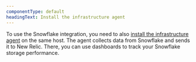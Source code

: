 ```yaml
---
componentType: default
headingText: Install the infrastructure agent
---
```


To use the Snowflake integration, you need to also [install the infrastructure agent](/docs/infrastructure/install-infrastructure-agent/get-started/install-infrastructure-agent-new-relic/) on the same host. The agent collects data from Snowflake and sends it to New Relic. There, you can use dashboards to track your Snowflake storage performance.
